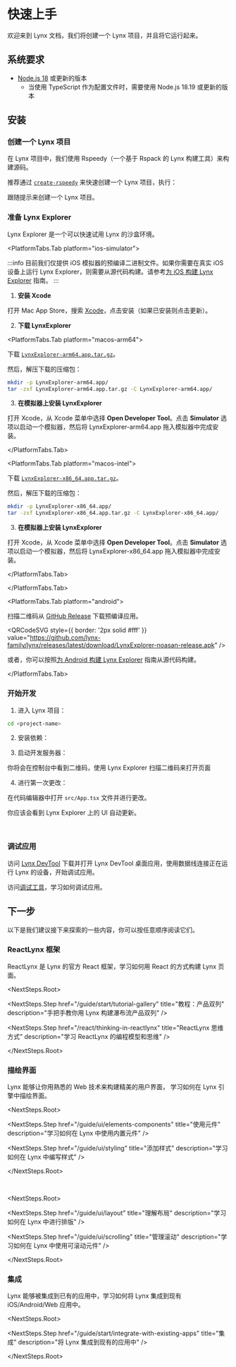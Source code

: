 
<style jsx>
  {`
    .rspress-doc-footer {
      display: none;
    }
  `}
</style>

# 快速上手

欢迎来到 Lynx 文档，我们将创建一个 Lynx 项目，并且将它运行起来。

## 系统要求

- [Node.js 18](https://nodejs.org/zh-cn) 或更新的版本
  - 当使用 TypeScript 作为配置文件时，需要使用 Node.js 18.19 或更新的版本

## 安装

<Steps>

### 创建一个 Lynx 项目

在 Lynx 项目中，我们使用 Rspeedy（一个基于 Rspack 的 Lynx 构建工具）来构建源码。

推荐通过 [`create-rspeedy`](https://npmjs.com/create-rspeedy) 来快速创建一个 Lynx 项目，执行：

<PackageManagerTabs command="create rspeedy@latest" />

跟随提示来创建一个 Lynx 项目。

### 准备 Lynx Explorer

Lynx Explorer 是一个可以快速试用 Lynx 的沙盒环境。

<PlatformTabs hashKey="explorer-platform">

<PlatformTabs.Tab platform="ios-simulator">

:::info
目前我们仅提供 iOS 模拟器的预编译二进制文件。如果你需要在真实 iOS 设备上运行 Lynx Explorer，则需要从源代码构建。请参考[为 iOS 构建 Lynx Explorer](https://github.com/lynx-family/lynx/tree/develop/explorer/darwin/ios) 指南。
:::

1. **安装 Xcode**

打开 Mac App Store，搜索 [Xcode](https://apps.apple.com/us/app/xcode/id497799835)，点击安装（如果已安装则点击更新）。

2. **下载 LynxExplorer**

<PlatformTabs hashKey="ios-simulator-platform">

<PlatformTabs.Tab platform="macos-arm64">

下载 [`LynxExplorer-arm64.app.tar.gz`](https://github.com/lynx-family/lynx/releases/latest/download/LynxExplorer-arm64.app.tar.gz)。

然后，解压下载的压缩包：

```bash
mkdir -p LynxExplorer-arm64.app/
tar -zxf LynxExplorer-arm64.app.tar.gz -C LynxExplorer-arm64.app/
```

3. **在模拟器上安装 LynxExplorer**

打开 Xcode，从 Xcode 菜单中选择 **Open Developer Tool**。点击 **Simulator** 选项以启动一个模拟器，然后将 LynxExplorer-arm64.app 拖入模拟器中完成安装。

</PlatformTabs.Tab>

<PlatformTabs.Tab platform="macos-intel">

下载 [`LynxExplorer-x86_64.app.tar.gz`](https://github.com/lynx-family/lynx/releases/latest/download/LynxExplorer-x86_64.app.tar.gz)。

然后，解压下载的压缩包：

```bash
mkdir -p LynxExplorer-x86_64.app/
tar -zxf LynxExplorer-x86_64.app.tar.gz -C LynxExplorer-x86_64.app/
```

3. **在模拟器上安装 LynxExplorer**

打开 Xcode，从 Xcode 菜单中选择 **Open Developer Tool**。点击 **Simulator** 选项以启动一个模拟器，然后将 LynxExplorer-x86_64.app 拖入模拟器中完成安装。

</PlatformTabs.Tab>

</PlatformTabs>

</PlatformTabs.Tab>

<PlatformTabs.Tab platform="android">

扫描二维码从 [GitHub Release](https://github.com/lynx-family/lynx/releases/latest) 下载预编译应用。

<QRCodeSVG
  style={{ border: '2px solid #fff' }}
  value="https://github.com/lynx-family/lynx/releases/latest/download/LynxExplorer-noasan-release.apk"
/>

或者，你可以按照[为 Android 构建 Lynx Explorer](https://github.com/lynx-family/lynx/tree/develop/explorer/android) 指南从源代码构建。

</PlatformTabs.Tab>

</PlatformTabs>

### 开始开发

1. 进入 Lynx 项目：

```bash
cd <project-name>
```

2. 安装依赖：

<PackageManagerTabs command="install" />

3. 启动开发服务器：

<PackageManagerTabs command="run dev" />

你将会在控制台中看到二维码，使用 Lynx Explorer 扫描二维码来打开页面

4. 进行第一次更改：

在代码编辑器中打开 `src/App.tsx` 文件并进行更改。

你应该会看到 Lynx Explorer 上的 UI 自动更新。

<Go
  example="hello-world"
  defaultFile="src/App.tsx"
  img="/assets/doc/hello-world-showcase-ios.png"
  defaultEntryFile="dist/main.lynx.bundle"
/>

<br />

### 调试应用

访问 [Lynx DevTool](https://github.com/lynx-family/lynx-devtool/releases) 下载并打开 Lynx DevTool 桌面应用，使用数据线连接正在运行 Lynx 的设备，开始调试应用。

访问[调试工具](/guide/debugging/lynx-devtool.html)，学习如何调试应用。

</Steps>

## 下一步

以下是我们建议接下来探索的一些内容，你可以按任意顺序阅读它们。

### ReactLynx 框架

ReactLynx 是 Lynx 的官方 React 框架，学习如何用 React 的方式构建 Lynx 页面。

<NextSteps.Root>

<NextSteps.Step
  href="/guide/start/tutorial-gallery"
  title="教程：产品双列"
  description="手把手教你用 Lynx 构建瀑布流产品双列"
/>

<NextSteps.Step
  href="/react/thinking-in-reactlynx"
  title="ReactLynx 思维方式"
  description="学习 ReactLynx 的编程模型和思维"
/>

</NextSteps.Root>

### 描绘界面

Lynx 能够让你用熟悉的 Web 技术来构建精美的用户界面，
学习如何在 Lynx 引擎中描绘界面。

<NextSteps.Root>

<NextSteps.Step
  href="/guide/ui/elements-components"
  title="使用元件"
  description="学习如何在 Lynx 中使用内置元件"
/>

<NextSteps.Step
  href="/guide/ui/styling"
  title="添加样式"
  description="学习如何在 Lynx 中编写样式"
/>

</NextSteps.Root>

<br />

<NextSteps.Root>

<NextSteps.Step
  href="/guide/ui/layout"
  title="理解布局"
  description="学习如何在 Lynx 中进行排版"
/>

<NextSteps.Step
  href="/guide/ui/scrolling"
  title="管理滚动"
  description="学习如何在 Lynx 中使用可滚动元件"
/>

</NextSteps.Root>

### 集成

Lynx 能够被集成到已有的应用中，学习如何将 Lynx 集成到现有 iOS/Android/Web 应用中。

<NextSteps.Root>

<NextSteps.Step
  href="/guide/start/integrate-with-existing-apps"
  title="集成"
  description="将 Lynx 集成到现有的应用中"
/>

</NextSteps.Root>
